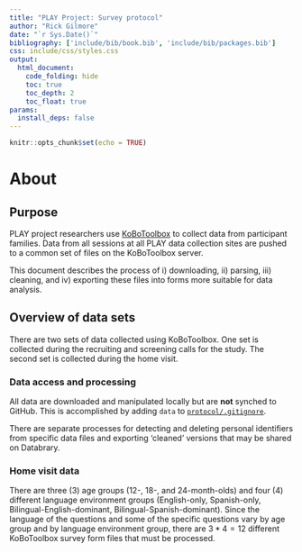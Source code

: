 ```yaml
---
title: "PLAY Project: Survey protocol"
author: "Rick Gilmore"
date: "`r Sys.Date()`"
bibliography: ['include/bib/book.bib', 'include/bib/packages.bib']
css: include/css/styles.css
output: 
  html_document:
    code_folding: hide
    toc: true
    toc_depth: 2
    toc_float: true
params:
  install_deps: false
---
```


```r
knitr::opts_chunk$set(echo = TRUE)
```

# About {-}

## Purpose {-}

PLAY project researchers use [KoBoToolbox](https://www.kobotoolbox.org/) to collect data from participant families.
Data from all sessions at all PLAY data collection sites are pushed to a common set of files on the KoBoToolbox server.

This document describes the process of i) downloading, ii) parsing, iii) cleaning, and iv) exporting these files into forms more suitable for data analysis.

## Overview of data sets {-}

There are two sets of data collected using KoBoToolbox.
One set is collected during the recruiting and screening calls for the study.
The second set is collected during the home visit.

### Data access and processing {-}

All data are downloaded and manipulated locally but are **not** synched to GitHub.
This is accomplished by adding `data` to [`protocol/.gitignore`](.gitignore).

There are separate processes for detecting and deleting personal identifiers from specific data files and exporting 'cleaned' versions that may be shared on Databrary.

### Home visit data {-}

There are three (3) age groups (12-, 18-, and 24-month-olds) and four (4) different language environment groups (English-only, Spanish-only, Bilingual-English-dominant, Bilingual-Spanish-dominant).
Since the language of the questions and some of the specific questions vary by age group and by language environment group, there are $3*4=12$ different KoBoToolbox survey form files that must be processed.
